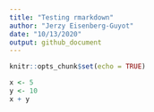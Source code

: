 ```yaml
---
title: "Testing rmarkdown"
author: "Jerzy Eisenberg-Guyot"
date: "10/13/2020"
output: github_document
---
```


```r
knitr::opts_chunk$set(echo = TRUE)
```

```r
x <- 5
y <- 10
x + y
```

